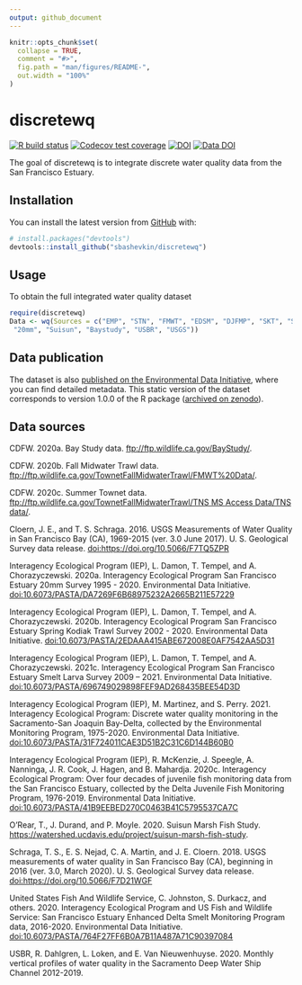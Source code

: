 ```yaml
---
output: github_document
---
```


<!-- README.md is generated from README.Rmd. Please edit that file -->

```r
knitr::opts_chunk$set(
  collapse = TRUE,
  comment = "#>",
  fig.path = "man/figures/README-",
  out.width = "100%"
)
```

# discretewq

<!-- badges: start -->
[![R build status](https://github.com/sbashevkin/discretewq/workflows/R-CMD-check/badge.svg)](https://github.com/sbashevkin/discretewq/actions)
[![Codecov test coverage](https://codecov.io/gh/sbashevkin/discretewq/branch/main/graph/badge.svg)](https://codecov.io/gh/sbashevkin/discretewq?branch=main)
[![DOI](https://zenodo.org/badge/309747392.svg)](https://zenodo.org/badge/latestdoi/309747392)
[![Data DOI](https://img.shields.io/badge/Data%20publication%20DOI-10.6073/pasta/1694ea7f9ef9cc8619b01c3588029683-blue.svg)](https://portal.edirepository.org/nis/mapbrowse?scope=edi&identifier=731)
<!-- badges: end -->


The goal of discretewq is to integrate discrete water quality data from the San Francisco Estuary. 

## Installation

You can install the latest version from [GitHub](https://github.com/) with:

``` r
# install.packages("devtools")
devtools::install_github("sbashevkin/discretewq")
```

## Usage

To obtain the full integrated water quality dataset
``` r
require(discretewq)
Data <- wq(Sources = c("EMP", "STN", "FMWT", "EDSM", "DJFMP", "SKT", "SLS",
 "20mm", "Suisun", "Baystudy", "USBR", "USGS"))
```

## Data publication

The dataset is also [published on the Environmental Data Initiative](https://portal.edirepository.org/nis/mapbrowse?scope=edi&identifier=731), where you can find detailed metadata. This static version of the dataset corresponds to version 1.0.0 of the R package ([archived on zenodo](https://zenodo.org/record/4631924)). 


## Data sources

CDFW. 2020a. Bay Study data. [ftp://ftp.wildlife.ca.gov/BayStudy/](ftp://ftp.wildlife.ca.gov/BayStudy/).

CDFW. 2020b. Fall Midwater Trawl data. [ftp://ftp.wildlife.ca.gov/TownetFallMidwaterTrawl/FMWT%20Data/](ftp://ftp.wildlife.ca.gov/TownetFallMidwaterTrawl/FMWT%20Data/).

CDFW. 2020c. Summer Townet data. [ftp://ftp.wildlife.ca.gov/TownetFallMidwaterTrawl/TNS MS Access Data/TNS data/](ftp://ftp.wildlife.ca.gov/TownetFallMidwaterTrawl/TNS MS Access Data/TNS data/).

Cloern, J. E., and T. S. Schraga. 2016. USGS Measurements of Water Quality in San Francisco Bay (CA), 1969-2015 (ver. 3.0 June 2017). U. S. Geological Survey data release. [doi:https://doi.org/10.5066/F7TQ5ZPR](https://doi.org/10.5066/F7TQ5ZPR)

Interagency Ecological Program (IEP), L. Damon, T. Tempel, and A. Chorazyczewski. 2020a. Interagency Ecological Program San Francisco Estuary 20mm Survey 1995 - 2020. Environmental Data Initiative. [doi:10.6073/PASTA/DA7269F6B68975232A2665B211E57229](https://portal.edirepository.org/nis/mapbrowse?scope=edi&identifier=535&revision=2)

Interagency Ecological Program (IEP), L. Damon, T. Tempel, and A. Chorazyczewski. 2020b. Interagency Ecological Program San Francisco Estuary Spring Kodiak Trawl Survey 2002 - 2020. Environmental Data Initiative. [doi:10.6073/PASTA/2EDAAA415ABE672008E0AF7542AA5D31](https://portal.edirepository.org/nis/mapbrowse?scope=edi&identifier=527&revision=2)

Interagency Ecological Program (IEP), L. Damon, T. Tempel, and A. Chorazyczewski. 2021c. Interagency Ecological Program San Francisco Estuary Smelt Larva Survey 2009 – 2021. Environmental Data Initiative. 
[doi:10.6073/PASTA/696749029898FEF9AD268435BEE54D3D](https://portal.edirepository.org/nis/mapbrowse?scope=edi&identifier=534&revision=3)

Interagency Ecological Program (IEP), M. Martinez, and S. Perry. 2021. Interagency Ecological Program: Discrete water quality monitoring in the Sacramento-San Joaquin Bay-Delta, collected by the Environmental Monitoring Program, 1975-2020. Environmental Data Initiative. [doi:10.6073/PASTA/31F724011CAE3D51B2C31C6D144B60B0](https://portal.edirepository.org/nis/mapbrowse?scope=edi&identifier=458&revision=4)

Interagency Ecological Program (IEP), R. McKenzie, J. Speegle, A. Nanninga, J. R. Cook, J. Hagen, and B. Mahardja. 2020c. Interagency Ecological Program: Over four decades of juvenile fish monitoring data from the San Francisco Estuary, collected by the Delta Juvenile Fish Monitoring Program, 1976-2019. Environmental Data Initiative. [doi:10.6073/PASTA/41B9EEBED270C0463B41C5795537CA7C](https://portal.edirepository.org/nis/mapbrowse?packageid=edi.244.4)

O’Rear, T., J. Durand, and P. Moyle. 2020. Suisun Marsh Fish Study. [https://watershed.ucdavis.edu/project/suisun-marsh-fish-study](https://watershed.ucdavis.edu/project/suisun-marsh-fish-study).

Schraga, T. S., E. S. Nejad, C. A. Martin, and J. E. Cloern. 2018. USGS measurements of water quality in San Francisco Bay (CA), beginning in 2016 (ver. 3.0, March 2020). U. S. Geological Survey data release. [doi:https://doi.org/10.5066/F7D21WGF](https://doi.org/10.5066/F7D21WGF)

United States Fish And Wildlife Service, C. Johnston, S. Durkacz, and others. 2020. Interagency Ecological Program and US Fish and Wildlife Service: San Francisco Estuary Enhanced Delta Smelt Monitoring Program data, 2016-2020. Environmental Data Initiative. [doi:10.6073/PASTA/764F27FF6B0A7B11A487A71C90397084](https://portal.edirepository.org/nis/mapbrowse?packageid=edi.415.3)

USBR, R. Dahlgren, L. Loken, and E. Van Nieuwenhuyse. 2020. Monthly vertical profiles of water quality in the Sacramento Deep Water Ship Channel 2012-2019.
